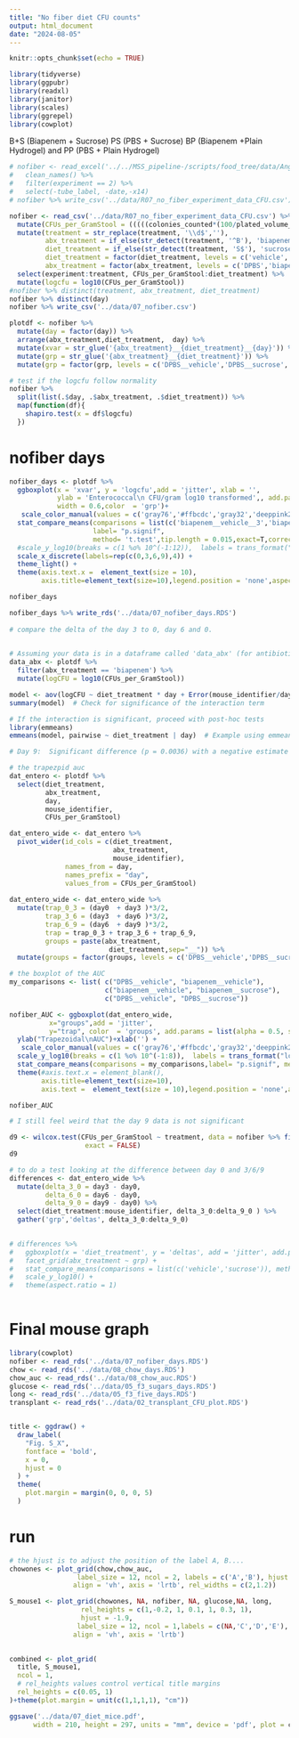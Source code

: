 ```yaml
---
title: "No fiber diet CFU counts"
output: html_document
date: "2024-08-05"
---
```


```r
knitr::opts_chunk$set(echo = TRUE)
```

```r
library(tidyverse)
library(ggpubr)
library(readxl)
library(janitor)
library(scales)
library(ggrepel)
library(cowplot)
```
B+S  (Biapenem + Sucrose) PS (PBS + Sucrose) BP (Biapenem +Plain Hydrogel) and PP (PBS + Plain Hydrogel)

```r
# nofiber <- read_excel('../../MSS_pipeline-/scripts/food_tree/data/Angel Rebuttal_Exp2.xlsx') %>% 
#   clean_names() %>% 
#   filter(experiment == 2) %>% 
#   select(-tube_label, -date,-x14)
# nofiber %>% write_csv('../data/R07_no_fiber_experiment_data_CFU.csv')

nofiber <- read_csv('../data/R07_no_fiber_experiment_data_CFU.csv') %>% 
  mutate(CFUs_per_GramStool = (((((colonies_counted*(100/plated_volume_ul))/100)/(10^dilution_factor) )*1000)/stool_weight_mg)) %>% 
  mutate(treatment = str_replace(treatment, '\\d$',''),
         abx_treatment = if_else(str_detect(treatment, '^B'), 'biapenem','DPBS') ,
         diet_treatment = if_else(str_detect(treatment, 'S$'), 'sucrose', 'vehicle'),
         diet_treatment = factor(diet_treatment, levels = c('vehicle','sucrose')),
         abx_treatment = factor(abx_treatment, levels = c('DPBS','biapenem'))) %>% 
  select(experiment:treatment, CFUs_per_GramStool:diet_treatment) %>% 
  mutate(logcfu = log10(CFUs_per_GramStool)) 
#nofiber %>% distinct(treatment, abx_treatment, diet_treatment)
nofiber %>% distinct(day)
nofiber %>% write_csv('../data/07_nofiber.csv')

plotdf <- nofiber %>% 
  mutate(day = factor(day)) %>% 
  arrange(abx_treatment,diet_treatment,  day) %>% 
  mutate(xvar = str_glue('{abx_treatment}__{diet_treatment}__{day}')) %>% 
  mutate(grp = str_glue('{abx_treatment}__{diet_treatment}')) %>% 
  mutate(grp = factor(grp, levels = c('DPBS__vehicle','DPBS__sucrose','biapenem__vehicle','biapenem__sucrose')))
```

```r
# test if the logcfu follow normality
nofiber %>% 
  split(list(.$day, .$abx_treatment, .$diet_treatment)) %>% 
  map(function(df){
    shapiro.test(x = df$logcfu)
  })
```

# nofiber days

```r
nofiber_days <- plotdf %>%    
  ggboxplot(x = 'xvar', y = 'logcfu',add = 'jitter', xlab = '', 
            ylab = 'Enterococcal\n CFU/gram log10 transformed',, add.params = list(alpha = 0.5, shape = 16),
            width = 0.6,color  = 'grp')+
   scale_color_manual(values = c('gray76','#ffbcdc','gray32','deeppink2')) +
  stat_compare_means(comparisons = list(c('biapenem__vehicle__3','biapenem__sucrose__3'),  c('biapenem__vehicle__9','biapenem__sucrose__9')),
                     label= "p.signif", 
                     method= 't.test',tip.length = 0.015,exact=T,correct=T, step.increase = 0.1) +
  #scale_y_log10(breaks = c(1 %o% 10^(-1:12)),  labels = trans_format("log10", math_format(10^.x))) +
  scale_x_discrete(labels=rep(c(0,3,6,9),4)) + 
  theme_light() +
  theme(axis.text.x =  element_text(size = 10),
        axis.title=element_text(size=10),legend.position = 'none',aspect.ratio=1/3)

nofiber_days

nofiber_days %>% write_rds('../data/07_nofiber_days.RDS')
   
# compare the delta of the day 3 to 0, day 6 and 0. 
       
```

```r
# Assuming your data is in a dataframe called 'data_abx' (for antibiotic-treated mice)
data_abx <- plotdf %>% 
  filter(abx_treatment == 'biapenem') %>% 
  mutate(logCFU = log10(CFUs_per_GramStool))

model <- aov(logCFU ~ diet_treatment * day + Error(mouse_identifier/day), data = data_abx)
summary(model)  # Check for significance of the interaction term

# If the interaction is significant, proceed with post-hoc tests
library(emmeans)
emmeans(model, pairwise ~ diet_treatment | day)  # Example using emmeans for pairwise comparisons

# Day 9:  Significant difference (p = 0.0036) with a negative estimate (-1.65).  This clearly shows that the vehicle group has significantly lower Enterococcus counts than the sucrose group on day 9.  This confirms the interaction effect and provides strong evidence that the sucrose diet promotes Enterococcus colonization in the longer term after antibiotic treatment.
```


```r
# the trapezpid auc
dat_entero <- plotdf %>% 
  select(diet_treatment,
         abx_treatment,
         day,
         mouse_identifier,
         CFUs_per_GramStool)

dat_entero_wide <- dat_entero %>% 
  pivot_wider(id_cols = c(diet_treatment,
                          abx_treatment,
                          mouse_identifier),
              names_from = day,
              names_prefix = "day",
              values_from = CFUs_per_GramStool)
 
dat_entero_wide <- dat_entero_wide %>% 
  mutate(trap_0_3 = (day0  + day3 )*3/2,
         trap_3_6 = (day3  + day6 )*3/2,
         trap_6_9 = (day6  + day9 )*3/2,
         trap = trap_0_3 + trap_3_6 + trap_6_9,
         groups = paste(abx_treatment,
                         diet_treatment,sep="__")) %>% 
  mutate(groups = factor(groups, levels = c('DPBS__vehicle','DPBS__sucrose','biapenem__vehicle','biapenem__sucrose')))

# the boxplot of the AUC
my_comparisons <- list( c("DPBS__vehicle", "biapenem__vehicle"), 
                        c("biapenem__vehicle", "biapenem__sucrose"), 
                        c("DPBS__vehicle", "DPBS__sucrose"))

nofiber_AUC <- ggboxplot(dat_entero_wide,
          x="groups",add = 'jitter',
          y="trap", color  = 'groups', add.params = list(alpha = 0.5, shape = 16)) +
  ylab("Trapezoidal\nAUC")+xlab('') +
   scale_color_manual(values = c('gray76','#ffbcdc','gray32','deeppink2')) +
  scale_y_log10(breaks = c(1 %o% 10^(-1:8)),  labels = trans_format("log10", math_format(10^.x))) +
  stat_compare_means(comparisons = my_comparisons,label= "p.signif", method= 'wilcox.test',tip.length = 0.04,exact=T,correct=T) +
  theme(#axis.text.x = element_blank(),
        axis.title=element_text(size=10), 
        axis.text =  element_text(size = 10),legend.position = 'none',aspect.ratio=1/3.1, axis.ticks.x = element_blank())

nofiber_AUC     
```
```r
# I still feel weird that the day 9 data is not significant

d9 <- wilcox.test(CFUs_per_GramStool ~ treatment, data = nofiber %>% filter(day == 9) %>% filter(treatment %in% c('BS','BP')) %>% select(CFUs_per_GramStool, treatment),
                   exact = FALSE)
d9
```





```r
# to do a test looking at the difference between day 0 and 3/6/9
differences <- dat_entero_wide %>% 
  mutate(delta_3_0 = day3 - day0,
         delta_6_0 = day6 - day0,
         delta_9_0 = day9 - day0) %>% 
  select(diet_treatment:mouse_identifier, delta_3_0:delta_9_0 ) %>% 
  gather('grp','deltas', delta_3_0:delta_9_0)
  

# differences %>% 
#   ggboxplot(x = 'diet_treatment', y = 'deltas', add = 'jitter', add.params = list(color = 'mouse_identifier')) +
#   facet_grid(abx_treatment ~ grp) +
#   stat_compare_means(comparisons = list(c('vehicle','sucrose')), method= 'wilcox.test',tip.length = 0.04,exact=T,correct=T) +
#   scale_y_log10() +
#   theme(aspect.ratio = 1) 
  

```
# Final mouse graph

```r
library(cowplot)
nofiber <- read_rds('../data/07_nofiber_days.RDS')
chow <- read_rds('../data/08_chow_days.RDS')
chow_auc <- read_rds('../data/08_chow_auc.RDS')
glucose <- read_rds('../data/05_f3_sugars_days.RDS')
long <- read_rds('../data/05_f3_five_days.RDS')
transplant <- read_rds('../data/02_transplant_CFU_plot.RDS')


title <- ggdraw() + 
  draw_label(
    "Fig. S_X",
    fontface = 'bold',
    x = 0,
    hjust = 0
  ) +
  theme(
    plot.margin = margin(0, 0, 0, 5)
  )  
```

# run

```r
# the hjust is to adjust the position of the label A, B....
chowones <- plot_grid(chow,chow_auc, 
                 label_size = 12, ncol = 2, labels = c('A','B'), hjust = 3.7,
                align = 'vh', axis = 'lrtb', rel_widths = c(2,1.2))

S_mouse1 <- plot_grid(chowones, NA, nofiber, NA, glucose,NA, long,
                  rel_heights = c(1,-0.2, 1, 0.1, 1, 0.3, 1),
                  hjust = -1.9,
                 label_size = 12, ncol = 1,labels = c(NA,'C','D','E'),
                align = 'vh', axis = 'lrtb')

 
combined <- plot_grid(
  title, S_mouse1,
  ncol = 1,
  # rel_heights values control vertical title margins
  rel_heights = c(0.05, 1)
)+theme(plot.margin = unit(c(1,1,1,1), "cm"))

ggsave('../data/07_diet_mice.pdf',
      width = 210, height = 297, units = "mm", device = 'pdf', plot = combined, dpi = 300)   
```

